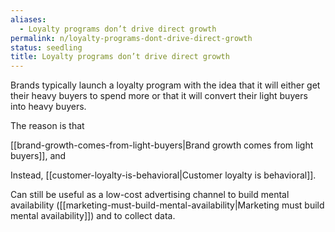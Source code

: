 ```yaml
---
aliases:
  - Loyalty programs don’t drive direct growth
permalink: n/loyalty-programs-dont-drive-direct-growth
status: seedling
title: Loyalty programs don’t drive direct growth
---
```

Brands typically launch a loyalty program with the idea that it will either get their heavy buyers to spend more or that it will convert their light buyers into heavy buyers.

The reason is that

[[brand-growth-comes-from-light-buyers|Brand growth comes from light buyers]], and

Instead, [[customer-loyalty-is-behavioral|Customer loyalty is behavioral]].

Can still be useful as a low-cost advertising channel to build mental availability ([[marketing-must-build-mental-availability|Marketing must build mental availability]]) and to collect data.
